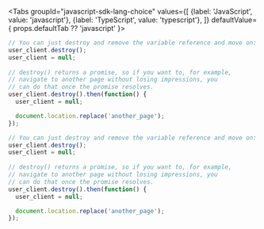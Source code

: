 
<Tabs
  groupId="javascript-sdk-lang-choice"
  values={[
    {label: 'JavaScript', value: 'javascript'},
    {label: 'TypeScript', value: 'typescript'},
  ]} defaultValue={ props.defaultTab ?? 'javascript' }>
  <TabItem value="javascript">

```javascript
// You can just destroy and remove the variable reference and move on:
user_client.destroy();
user_client = null;
 
// destroy() returns a promise, so if you want to, for example,
// navigate to another page without losing impressions, you 
// can do that once the promise resolves.
user_client.destroy().then(function() {
  user_client = null;

  document.location.replace('another_page');
});
```

  </TabItem>
  <TabItem value="typescript">

```javascript
// You can just destroy and remove the variable reference and move on:
user_client.destroy();
user_client = null;
 
// destroy() returns a promise, so if you want to, for example,
// navigate to another page without losing impressions, you 
// can do that once the promise resolves.
user_client.destroy().then(function() {
  user_client = null;

  document.location.replace('another_page');
});
```

  </TabItem>
</Tabs>

